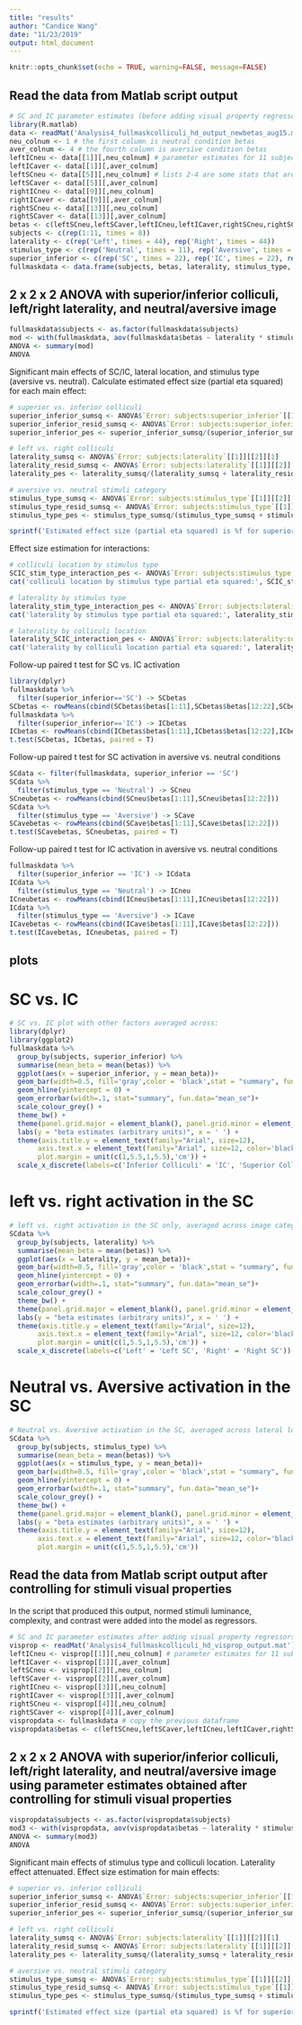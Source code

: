 ```yaml
---
title: "results"
author: "Candice Wang"
date: "11/23/2019"
output: html_document
---
```


```r
knitr::opts_chunk$set(echo = TRUE, warning=FALSE, message=FALSE)
```

## Read the data from Matlab script output

```r
# SC and IC parameter estimates (before adding visual property regressors to the model)
library(R.matlab)
data <- readMat('Analysis4_fullmaskcolliculi_hd_output_newbetas_aug15.mat') # a list of 16 variables
neu_colnum <- 1 # the first column is neutral condition betas
aver_colnum <- 4 # the fourth column is aversive condition betas
leftICneu <- data[[1]][,neu_colnum] # parameter estimates for 11 subjects; left IC neutral
leftICaver <- data[[1]][,aver_colnum]
leftSCneu <- data[[5]][,neu_colnum] # lists 2-4 are some stats that are irrelevant here
leftSCaver <- data[[5]][,aver_colnum]
rightICneu <- data[[9]][,neu_colnum]
rightICaver <- data[[9]][,aver_colnum]
rightSCneu <- data[[13]][,neu_colnum]
rightSCaver <- data[[13]][,aver_colnum]
betas <- c(leftSCneu,leftSCaver,leftICneu,leftICaver,rightSCneu,rightSCaver,rightICneu,rightICaver)
subjects <- c(rep(1:11, times = 8))
laterality <- c(rep('Left', times = 44), rep('Right', times = 44))
stimulus_type <- c(rep('Neutral', times = 11), rep('Aversive', times = 11), rep('Neutral', times = 11), rep('Aversive', times = 11), rep('Neutral', times = 11), rep('Aversive', times = 11), rep('Neutral', times = 11), rep('Aversive', times = 11))
superior_inferior <- c(rep('SC', times = 22), rep('IC', times = 22), rep('SC', times = 22), rep('IC', times = 22))
fullmaskdata <- data.frame(subjects, betas, laterality, stimulus_type, superior_inferior)
```

## 2 x 2 x 2 ANOVA with superior/inferior colliculi, left/right laterality, and neutral/aversive image

```r
fullmaskdata$subjects <- as.factor(fullmaskdata$subjects)
mod <- with(fullmaskdata, aov(fullmaskdata$betas ~ laterality * stimulus_type * superior_inferior + Error(subjects / (laterality * stimulus_type * superior_inferior))))
ANOVA <- summary(mod)
ANOVA
```

Significant main effects of SC/IC, lateral location, and stimulus type (aversive vs. neutral).
Calculate estimated effect size (partial eta squared) for each main effect:
```r
# superior vs. inferior colliculi
superior_inferior_sumsq <- ANOVA$`Error: subjects:superior_inferior`[[1]][[2]][1]
superior_inferior_resid_sumsq <- ANOVA$`Error: subjects:superior_inferior`[[1]][[2]][2]
superior_inferior_pes <- superior_inferior_sumsq/(superior_inferior_sumsq + superior_inferior_resid_sumsq)

# left vs. right colliculi 
laterality_sumsq <- ANOVA$`Error: subjects:laterality`[[1]][[2]][1]
laterality_resid_sumsq <- ANOVA$`Error: subjects:laterality`[[1]][[2]][2]
laterality_pes <- laterality_sumsq/(laterality_sumsq + laterality_resid_sumsq)

# aversive vs. neutral stimuli category
stimulus_type_sumsq <- ANOVA$`Error: subjects:stimulus_type`[[1]][[2]][1]
stimulus_type_resid_sumsq <- ANOVA$`Error: subjects:stimulus_type`[[1]][[2]][2]
stimulus_type_pes <- stimulus_type_sumsq/(stimulus_type_sumsq + stimulus_type_resid_sumsq)

sprintf('Estimated effect size (partial eta squared) is %f for superior vs. inferior colliculi main effect, %f for laterality main effect, %f for stimulus category main effect.', superior_inferior_pes, laterality_pes, stimulus_type_pes)
```

Effect size estimation for interactions:

```r
# colliculi location by stimulus type
SCIC_stim_type_interaction_pes <- ANOVA$`Error: subjects:stimulus_type:superior_inferior`[[1]][[2]][1]/(ANOVA$`Error: subjects:stimulus_type:superior_inferior`[[1]][[2]][1] + ANOVA$`Error: subjects:stimulus_type:superior_inferior`[[1]][[2]][2])
cat('colliculi location by stimulus type partial eta squared:', SCIC_stim_type_interaction_pes,'\n')

# laterality by stimulus type
laterality_stim_type_interaction_pes <- ANOVA$`Error: subjects:laterality:stimulus_type`[[1]][[2]][1]/(ANOVA$`Error: subjects:laterality:stimulus_type`[[1]][[2]][1] + ANOVA$`Error: subjects:laterality:stimulus_type`[[1]][[2]][2])
cat('laterality by stimulus type partial eta squared:', laterality_stim_type_interaction_pes,'\n')

# laterality by colliculi location
laterality_SCIC_interaction_pes <- ANOVA$`Error: subjects:laterality:superior_inferior`[[1]][[2]][1]/(ANOVA$`Error: subjects:laterality:superior_inferior`[[1]][[2]][1] + ANOVA$`Error: subjects:laterality:superior_inferior`[[1]][[2]][2])
cat('laterality by colliculi location partial eta squared:', laterality_SCIC_interaction_pes,'\n')

```

Follow-up paired t test for SC vs. IC activation

```r
library(dplyr)
fullmaskdata %>%
  filter(superior_inferior=='SC') -> SCbetas
SCbetas <- rowMeans(cbind(SCbetas$betas[1:11],SCbetas$betas[12:22],SCbetas$betas[23:33],SCbetas$betas[34:44]))
fullmaskdata %>%
  filter(superior_inferior=='IC') -> ICbetas
ICbetas <- rowMeans(cbind(ICbetas$betas[1:11],ICbetas$betas[12:22],ICbetas$betas[23:33],ICbetas$betas[34:44]))
t.test(SCbetas, ICbetas, paired = T)
```

Follow-up paired t test for SC activation in aversive vs. neutral conditions

```r
SCdata <- filter(fullmaskdata, superior_inferior == 'SC')
SCdata %>%
  filter(stimulus_type == 'Neutral') -> SCneu
SCneubetas <- rowMeans(cbind(SCneu$betas[1:11],SCneu$betas[12:22]))
SCdata %>%
  filter(stimulus_type == 'Aversive') -> SCave
SCavebetas <- rowMeans(cbind(SCave$betas[1:11],SCave$betas[12:22]))
t.test(SCavebetas, SCneubetas, paired = T)
```

Follow-up paired t test for IC activation in aversive vs. neutral conditions

```r
fullmaskdata %>%
  filter(superior_inferior == 'IC') -> ICdata
ICdata %>%
  filter(stimulus_type == 'Neutral') -> ICneu
ICneubetas <- rowMeans(cbind(ICneu$betas[1:11],ICneu$betas[12:22]))
ICdata %>%
  filter(stimulus_type == 'Aversive') -> ICave
ICavebetas <- rowMeans(cbind(ICave$betas[1:11],ICave$betas[12:22]))
t.test(ICavebetas, ICneubetas, paired = T)
```

## plots

# SC vs. IC 
```r
# SC vs. IC plot with other factors averaged across:
library(dplyr)
library(ggplot2)
fullmaskdata %>%
  group_by(subjects, superior_inferior) %>%
  summarise(mean_beta = mean(betas)) %>%
  ggplot(aes(x = superior_inferior, y = mean_beta))+
  geom_bar(width=0.5, fill='gray',color = 'black',stat = "summary", fun.y = "mean") +
  geom_hline(yintercept = 0) +
  geom_errorbar(width=.1, stat="summary", fun.data="mean_se")+
  scale_colour_grey() +
  theme_bw() +
  theme(panel.grid.major = element_blank(), panel.grid.minor = element_blank()) +
  labs(y = "beta estimates (arbitrary units)", x = ' ') +
  theme(axis.title.y = element_text(family="Arial", size=12),
       axis.text.x = element_text(family="Arial", size=12, color='black'),
       plot.margin = unit(c(1,5.5,1,5.5),'cm')) +
  scale_x_discrete(labels=c('Inferior Colliculi' = 'IC', 'Superior Colliculi' = 'SC')) 
```

# left vs. right activation in the SC
```r
# left vs. right activation in the SC only, averaged across image categories
SCdata %>%
  group_by(subjects, laterality) %>%
  summarise(mean_beta = mean(betas)) %>%
  ggplot(aes(x = laterality, y = mean_beta))+
  geom_bar(width=0.5, fill='gray',color = 'black',stat = "summary", fun.y = "mean") +
  geom_hline(yintercept = 0) +
  geom_errorbar(width=.1, stat="summary", fun.data="mean_se")+
  scale_colour_grey() +
  theme_bw() +
  theme(panel.grid.major = element_blank(), panel.grid.minor = element_blank()) +
  labs(y = "beta estimates (arbitrary units)", x = ' ') +
  theme(axis.title.y = element_text(family="Arial", size=12),
       axis.text.x = element_text(family="Arial", size=12, color='black'),
       plot.margin = unit(c(1,5.5,1,5.5),'cm')) +
  scale_x_discrete(labels=c('Left' = 'Left SC', 'Right' = 'Right SC'))
```

# Neutral vs. Aversive activation in the SC
```r
# Neutral vs. Aversive activation in the SC, averaged across lateral locations
SCdata %>%
  group_by(subjects, stimulus_type) %>%
  summarise(mean_beta = mean(betas)) %>%
  ggplot(aes(x = stimulus_type, y = mean_beta))+
  geom_bar(width=0.5, fill='gray',color = 'black',stat = "summary", fun.y = "mean") +
  geom_hline(yintercept = 0) +
  geom_errorbar(width=.1, stat="summary", fun.data="mean_se")+
  scale_colour_grey() +
  theme_bw() +
  theme(panel.grid.major = element_blank(), panel.grid.minor = element_blank()) +
  labs(y = "beta estimates (arbitrary units)", x = ' ') +
  theme(axis.title.y = element_text(family="Arial", size=12),
       axis.text.x = element_text(family="Arial", size=12, color='black'),
       plot.margin = unit(c(1,5.5,1,5.5),'cm')) 
```

## Read the data from Matlab script output after controlling for stimuli visual properties

In the script that produced this output, normed stimuli luminance, complexity, and contrast were added into the model as regressors.

```r
# SC and IC parameter estimates after adding visual property regressors to the model
visprop <- readMat('Analysis4_fullmaskcolliculi_hd_visprop_output.mat')
leftICneu <- visprop[[1]][,neu_colnum] # parameter estimates for 11 subjects; left IC neutral
leftICaver <- visprop[[1]][,aver_colnum]
leftSCneu <- visprop[[2]][,neu_colnum]
leftSCaver <- visprop[[2]][,aver_colnum]
rightICneu <- visprop[[3]][,neu_colnum]
rightICaver <- visprop[[3]][,aver_colnum]
rightSCneu <- visprop[[4]][,neu_colnum]
rightSCaver <- visprop[[4]][,aver_colnum]
vispropdata <- fullmaskdata # copy the previous dataframe
vispropdata$betas <- c(leftSCneu,leftSCaver,leftICneu,leftICaver,rightSCneu,rightSCaver,rightICneu,rightICaver) # update the betas in the new dataframe
```

## 2 x 2 x 2 ANOVA with superior/inferior colliculi, left/right laterality, and neutral/aversive image using parameter estimates obtained after controlling for stimuli visual properties

```r
vispropdata$subjects <- as.factor(vispropdata$subjects)
mod3 <- with(vispropdata, aov(vispropdata$betas ~ laterality * stimulus_type * superior_inferior + Error(subjects / (laterality * stimulus_type * superior_inferior))))
ANOVA <- summary(mod3)
ANOVA
```

Significant main effects of stimulus type and colliculi location. Laterality effect attenuated.
Effect size estimation for main effects:
```r
# superior vs. inferior colliculi
superior_inferior_sumsq <- ANOVA$`Error: subjects:superior_inferior`[[1]][[2]][1]
superior_inferior_resid_sumsq <- ANOVA$`Error: subjects:superior_inferior`[[1]][[2]][2]
superior_inferior_pes <- superior_inferior_sumsq/(superior_inferior_sumsq + superior_inferior_resid_sumsq)

# left vs. right colliculi 
laterality_sumsq <- ANOVA$`Error: subjects:laterality`[[1]][[2]][1]
laterality_resid_sumsq <- ANOVA$`Error: subjects:laterality`[[1]][[2]][2]
laterality_pes <- laterality_sumsq/(laterality_sumsq + laterality_resid_sumsq)

# aversive vs. neutral stimuli category
stimulus_type_sumsq <- ANOVA$`Error: subjects:stimulus_type`[[1]][[2]][1]
stimulus_type_resid_sumsq <- ANOVA$`Error: subjects:stimulus_type`[[1]][[2]][2]
stimulus_type_pes <- stimulus_type_sumsq/(stimulus_type_sumsq + stimulus_type_resid_sumsq)

sprintf('Estimated effect size (partial eta squared) is %f for superior vs. inferior colliculi main effect, %f for laterality main effect, %f for stimulus category main effect.', superior_inferior_pes, laterality_pes, stimulus_type_pes)
```
